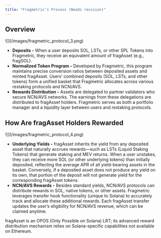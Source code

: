 ```yaml
---
title: "Fragmetric’s Process (Needs revision)"
---
```


## Overview

<Frame>
  ![](/images/fragmetric_protocol_3.png)
</Frame>

- **Deposits -** When a user deposits SOL, LSTs, or other SPL Tokens into Fragmetric, they receive an equivalent amount of fragAsset (e.g., fragSOL).
- **Normalized Token Program -** Developed by Fragmetric, this program maintains precise conversion ratios between deposited assets and minted fragAsset. Users’ combined deposits (SOL, LSTs, and other tokens) form a unified basket that Fragmetric allocates across various restaking protocols and NCN/AVS.
- **Rewards Distribution -**  Assets are delegated to partner validators who secure NCN/AVS networks. The earnings from these delegations are distributed to fragAsset holders. Fragmetric serves as both a portfolio manager and a liquidity layer between users and restaking protocols.

## How Are fragAsset Holders Rewarded

<Frame>
  ![](/images/fragmetric_protocol_4.png)
</Frame>

- **Underlying Yields -** fragAsset inherits the yield from any deposited asset that naturally accrues rewards—such as LSTs (Liquid Staking Tokens) that generate staking and MEV returns. When a user unstakes, they can receive more SOL (or other underlying tokens) than initially deposited, reflecting the average APR of all yield-bearing assets in the basket. Conversely, if a deposited asset does not produce any yield on its own, that portion of the deposit will not generate yield for the corresponding fragAsset tokens.
- **NCN/AVS Rewards -** Besides standard yields, NCN/AVS protocols can distribute rewards in SOL, native tokens, or other assets. Fragmetric leverages transfer hook functionality (unique to Solana) to accurately track and allocate these additional rewards. Each fragAsset transfer updates the user’s eligibility for NCN/AVS revenue, which can be claimed anytime.

<Info>
  fragAsset is an OPOS (Only Possible on Solana) LRT; its advanced reward distribution mechanism relies on Solana-specific capabilities not available on Ethereum.
</Info>